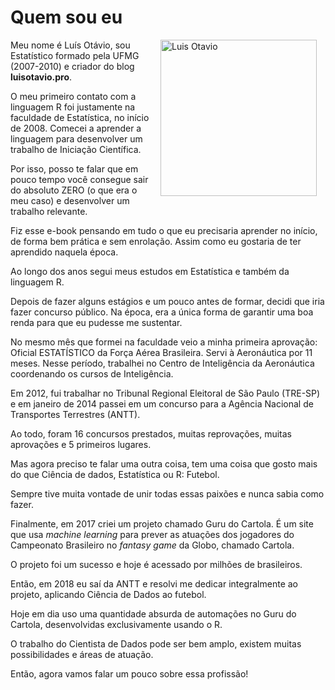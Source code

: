 # Quem sou eu 

<img src="https://www.luisotavio.pro/images/gallery/9.jpg" width="250" height="250" alt="Luis Otavio" align="right" style="margin: 0 1em 0 1em" />

Meu nome é Luís Otávio, sou Estatístico formado pela UFMG (2007-2010) e criador do blog **luisotavio.pro**.

O meu primeiro contato com a linguagem R foi justamente na faculdade de Estatística, no início de 2008. Comecei a aprender a linguagem para desenvolver um trabalho de Iniciação Científica.

Por isso, posso te falar que em pouco tempo você consegue sair do absoluto ZERO (o que era o meu caso) e desenvolver um trabalho relevante. 

Fiz esse e-book pensando em tudo o que eu precisaria aprender no início, de forma bem prática e sem enrolação. Assim como eu gostaria de ter aprendido naquela época.

Ao longo dos anos segui meus estudos em Estatística e também da linguagem R.

Depois de fazer alguns estágios e um pouco antes de formar, decidi que iria fazer concurso público. Na época, era a única forma de garantir uma boa renda para que eu pudesse me sustentar. 

No mesmo mês que formei na faculdade veio a minha primeira aprovação: Oficial ESTATÍSTICO da Força Aérea Brasileira. Servi à Aeronáutica por 11 meses. Nesse período, trabalhei no Centro de Inteligência da Aeronáutica coordenando os cursos de Inteligência.

Em 2012, fui trabalhar no Tribunal Regional Eleitoral de São Paulo (TRE-SP) e em janeiro de 2014 passei em um concurso para a Agência Nacional de Transportes Terrestres (ANTT).

Ao todo, foram 16 concursos prestados, muitas reprovações, muitas aprovações e 5 primeiros lugares.

Mas agora preciso te falar uma outra coisa, tem uma coisa que gosto mais do que Ciência de dados, Estatística ou R: Futebol.

Sempre tive muita vontade de unir todas essas paixões e nunca sabia como fazer.

Finalmente, em 2017 criei um projeto chamado Guru do Cartola. É um site que usa *machine learning* para prever as atuações dos jogadores do Campeonato Brasileiro no *fantasy game* da Globo, chamado Cartola.

O projeto foi um sucesso e hoje é acessado por milhões de brasileiros. 

Então, em 2018 eu saí da ANTT e resolvi me dedicar integralmente ao projeto, aplicando Ciência de Dados ao futebol. 

Hoje em dia uso uma quantidade absurda de automações no Guru do Cartola, desenvolvidas exclusivamente usando o R.

O trabalho do Cientista de Dados pode ser bem amplo, existem muitas possibilidades e áreas de atuação.

Então, agora vamos falar um pouco sobre essa profissão!


